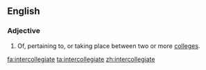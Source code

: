 ==English==

===Adjective===
{{en-adj|-}}

# Of, pertaining to, or taking place between two or more [[college]]s.

[[fa:intercollegiate]]
[[ta:intercollegiate]]
[[zh:intercollegiate]]